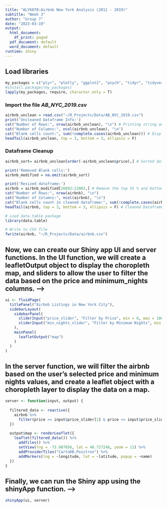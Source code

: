 ```yaml
---
title: "ALY6070:Airbnb New York Analysis (2011 - 2019)"
subtitle: "Week 3"
author: "Group 7"
date: "2023-03-19"
output:
  html_document:
    df_print: paged
  pdf_document: default
  word_document: default
runtime: shiny
---
```


## Load libraries
<!-- First, let's install and load the necessary packages - shiny, leaflet, and dplyr -->
```r
my_packages = c("plyr", "plotly", "ggplot2", "psych", "tidyr", "tidyverse","dplyr","lubridate","readr","caret","caTools","glmnet","shiny","shinyvalidate","shinyWidgets","shinythemes","tippy","shinyjs","leaflet","mapview")
#install.packages(my_packages)
lapply(my_packages, require, character.only = T)
```   

### Import the file *AB_NYC_2019.csv*
<!-- Next, we need to read the AB_NYC_2019.csv dataset into our Shiny app. For this, we can use the read.csv function. -->
```r
airbnb_unclean = read.csv("~/R_Projects/Data/AB_NYC_2019.csv")
print('Uncleaned Dataframe Info:')
cat("Number of Rows:", nrow(airbnb_unclean), "\n") # Printing string and variable row count on the same line
cat("Number of Columns:", ncol(airbnb_unclean), "\n") 
cat("Blank cells count:", sum(!complete.cases(airbnb_unclean))) # Displaying Blank Cells Count from the original data frame
headTail(airbnb_unclean, top = 3, bottom = 3, ellipsis = F)
```

### Dataframe Cleanup
```r
airbnb_sort= airbnb_unclean[order(-airbnb_unclean$price),] # Sorted dataframe with descending price

print('Removed Blank cells:')
airbnb_modified = na.omit(airbnb_sort)

print('Resized dataframe:')
airbnb = airbnb_modified[26892:22003,] # Remove the top 55 % and bottom 45%
cat("Number of Rows:", nrow(airbnb), "\n")
cat("Number of Columns:", ncol(airbnb), "\n")
cat("Blank cells count in cleaned dataframe:", sum(!complete.cases(airbnb)), "\n") # Displaying blank cells count after removal
headTail(airbnb, top = 3, bottom = 3, ellipsis = F) # Cleaned Dataframe
```

```r
# Load data.table package
library(data.table)
```

```r
# Write to CSV file
fwrite(airbnb, "~/R_Projects/Data/airbnb.csv")
```

## Now, we can create our Shiny app UI and server functions. In the UI function, we will create a leafletOutput object to display the choropleth map, and sliders to allow the user to filter the data based on the price and minimum_nights columns. -->
```r
ui <- fluidPage(
  titlePanel("Airbnb Listings in New York City"),
  sidebarLayout(
    sidebarPanel(
      sliderInput("price_slider", "Filter by Price", min = 0, max = 1000, value = c(0, 500)),
      sliderInput("min_nights_slider", "Filter by Minimum Nights", min = 1, max = 30, value = c(1, 7))
    ),
    mainPanel(
      leafletOutput("map")
    )
  )
)

```


## In the server function, we will filter the airbnb based on the user's selected price and minimum nights values, and create a leaflet object with a choropleth layer to display the data on a map.
```r
server <- function(input, output) {
  
  filtered_data <- reactive({
    airbnb %>%
      filter(price >= input$price_slider[1] & price <= input$price_slider[2] & minimum_nights >= input$min_nights_slider[1] & minimum_nights <= input$min_nights_slider[2])
  })
  
  output$map <- renderLeaflet({
    leaflet(filtered_data()) %>%
      addTiles() %>%
      setView(lng = -73.987056, lat = 40.727248, zoom = 11) %>%
      addProviderTiles("CartoDB.Positron") %>%
      addMarkers(lng = ~longitude, lat = ~latitude, popup = ~name)
  })
}

```

## Finally, we can run the Shiny app using the shinyApp function. -->
<!-- This will open a Shiny app in web browser, where we can use the sliders to filter the Airbnb data based on price and minimum nights, and view the filtered data on a choropleth map of New York City. -->
```r
shinyApp(ui, server)
```


